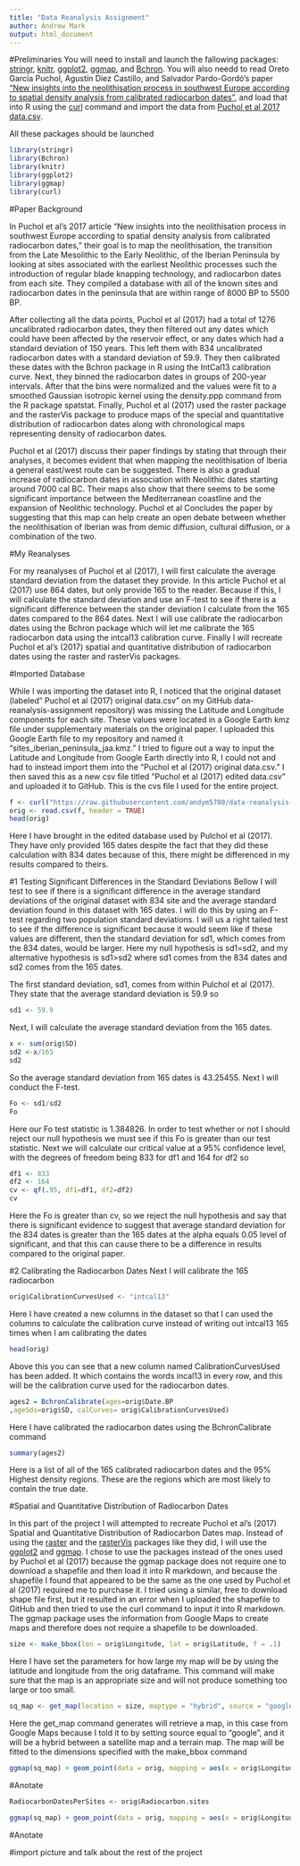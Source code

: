 ```yaml
---
title: "Data Reanalysis Assignment"
author: Andrew Mark
output: html_document
---
```

#Preliminaries
You will need to install and launch the fallowing packages: [stringr](https://cran.r-project.org/web/packages/stringr/stringr.pdf), [knitr](https://cran.r-project.org/web/packages/knitr/knitr.pdf), [ggplot2](https://cran.r-project.org/web/packages/ggplot2/ggplot2.pdf), [ggmap](https://cran.r-project.org/web/packages/ggmap/ggmap.pdf), and [Bchron](https://cran.r-project.org/web/packages/Bchron/Bchron.pdf).  You will also needd to read Oreto García Puchol, Agustín Diez Castillo, and Salvador Pardo-Gordó's paper [“New insights into the neolithisation process in southwest Europe according to spatial density analysis from calibrated radiocarbon dates”](https://link.springer.com/article/10.1007%2Fs12520-017-0498-1#SupplementaryMaterial), and load that into R using the [curl](https://cran.r-project.org/web/packages/curl/curl.pdf) command and import the data from [Puchol et al 2017 data.csv](https://raw.githubusercontent.com/andym5780/data-reanalysis-assignment/master/Puchol%20et%20al%202017%20data.csv).

All these packages should be launched
```r
library(stringr)
library(Bchron)
library(knitr)
library(ggplot2)
library(ggmap)
library(curl)
```

#Paper Background

In Puchol et al’s 2017 article “New insights into the neolithisation process in southwest Europe according to spatial density analysis from calibrated radiocarbon dates,” their goal is to map the neolithisation, the transition from the Late Mesolithic to the Early Neolithic, of the Iberian Peninsula by looking at sites associated with the earliest Neolithic processes such the introduction of regular blade knapping technology, and radiocarbon dates from each site. They compiled a database with all of the known sites and radiocarbon dates in the peninsula that are within range of 8000 BP to 5500 BP.

After collecting all the data points, Puchol et al (2017) had a total of 1276 uncalibrated radiocarbon dates, they then filtered out any dates which could have been affected by the reservoir effect, or any dates which had a standard deviation of 150 years. This left them with 834 uncalibrated radiocarbon dates with a standard deviation of 59.9. They then calibrated these dates with the Bchron package in R using the IntCal13 calibration curve. Next, they binned the radiocarbon dates in groups of 200-year intervals. After that the bins were normalized and the values were fit to a smoothed Gaussian isotropic kernel using the density.ppp command from the R package spatstat. Finally, Puchol et al (2017) used the raster package and the rasterVis package to produce maps of the special and quantitative distribution of radiocarbon dates along with chronological maps representing density of radiocarbon dates.

Puchol et al (2017) discuss their paper findings by stating that through their analyses, it becomes evident that when mapping the neolithisation of Iberia a general east/west route can be suggested. There is also a gradual increase of radiocarbon dates in association with Neolithic dates starting around 7000 cal BC. Their maps also show that there seems to be some significant importance between the Mediterranean coastline and the expansion of Neolithic technology. Puchol et al Concludes the paper by suggesting that this map can help create an open debate between whether the neolithisation of Iberian was from demic diffusion, cultural diffusion, or a combination of the two.

#My Reanalyses


For my reanalyses of Puchol et al (2017), I will first calculate the average standard deviation from the dataset they provide. In this article Puchol et al (2017) use 864 dates, but only provide 165 to the reader. Because if this, I will calculate the standard deviation and use an F-test to see if there is a significant difference between the stander deviation I calculate from the 165 dates compared to the 864 dates. Next I will use calibrate the radiocarbon dates using the Bchron package which will let me calibrate the 165 radiocarbon data using the intcal13 calibration curve. Finally I will recreate Puchol et al’s (2017) spatial and quantitative distribution of radiocarbon dates using the raster and rasterVis packages.

#Imported Database

While I was importing the dataset into R, I noticed that the original dataset (labeled” Puchol et al (2017) original data.csv” on my GitHub data-reanalysis-assignment repository) was missing the Latitude and Longitude components for each site. These values were located in a Google Earth kmz file under supplementary materials on the original paper. I uploaded this Google Earth file to my repository and named it “sites_iberian_peninsula_jaa.kmz.” I tried to figure out a way to input the Latitude and Longitude from Google Earth directly into R, I could not and had to instead import them into the “Puchol et al (2017) original data.csv.” I then saved this as a new csv file titled “Puchol et al (2017) edited data.csv” and uploaded it to GitHub. This is the cvs file I used for the entire project.

```r
f <- curl("https://raw.githubusercontent.com/andym5780/data-reanalysis-assignment/master/Puchol%20et%20al%20(2017)%20edited%20data.csv")
orig <- read.csv(f, header = TRUE)
head(orig)
```

Here I have brought in the edited database used by Pulchol et al (2017). They have only provided 165 dates despite the fact that they did these calculation with 834 dates because of this, there might  be differenced in my results compared to theirs. 

#1 Testing Significant Differences in the Standard Deviations
Bellow I will test to see if there is a significant difference in the average standard deviations of the original dataset with 834 site and the average standard deviation found in this dataset with 165 dates. I will do this by using an F-test regarding two population standard deviations. I will us a right tailed test to see if the difference is significant because it would seem like if these values are different, then the standard deviation for sd1, which comes from the 834 dates, would be larger. Here my null hypothesis is sd1=sd2, and my alternative hypothesis is sd1>sd2 where sd1 comes from the 834 dates and sd2 comes from the 165 dates.

The first standard deviation, sd1, comes from within Pulchol et al (2017). They state that the average standard deviation is 59.9 so

```r
sd1 <- 59.9
```

Next, I will calculate the average standard deviation from the 165 dates.

```r
x <- sum(orig$SD)
sd2 <-x/165
sd2
```

So the average standard deviation from 165 dates is 43.25455. Next I will conduct the F-test.

```r
Fo <- sd1/sd2
Fo
```

Here our Fo test statistic is 1.384826. In order to test whether or not I should reject our null hypothesis we must see if this Fo is greater than our test statistic. Next we will calculate our critical value at a 95% confidence level, with the degrees of freedom being 833 for df1 and 164 for df2 so

```r
df1 <- 833
df2 <- 164
cv <- qf(.95, df1=df1, df2=df2)
cv
```

Here the Fo is greater than cv, so we reject the null hypothesis and say that there is significant evidence to suggest that average standard deviation for the 834 dates is greater than the 165 dates at the alpha equals 0.05 level of significant, and that this can cause there to be a difference in results compared to the original paper.

#2 Calibrating the Radiocarbon Dates
Next I will calibrate the 165 radiocarbon

```r
orig$CalibrationCurvesUsed <- "intcal13"
```

Here I have created a new columns in the dataset so that I can used the columns to calculate the calibration curve instead of writing out intcal13 165 times when I am calibrating the dates

```r
head(orig)
```

Above this you can see that a new column named CalibrationCurvesUsed has been added. It which contains the words incal13 in every row, and this will be the calibration curve used for the radiocarbon dates. 

```r
ages2 = BchronCalibrate(ages=orig$Date.BP
,ageSds=orig$SD, calCurves= orig$CalibrationCurvesUsed)
```
Here I have calibrated the radiocarbon dates using the BchronCalibrate command

```r
summary(ages2)
```

Here is a list of all of the 165 calibrated radiocarbon dates and the 95% Highest density regions. These are the regions which are most likely to contain the true date.

#Spatial and Quantitative Distribution of Radiocarbon Dates 

In this part of the project I will attempted to recreate Puchol et al's (2017) Spatial and Quantitative Distribution of Radiocarbon Dates map. Instead of using the [raster](https://cran.r-project.org/web/packages/raster/vignettes/Raster.pdf) and the [rasterVis](https://cran.r-project.org/web/packages/rasterVis/rasterVis.pdf) packages like they did, I will use the [ggplot2](https://cran.r-project.org/web/packages/ggplot2/ggplot2.pdf) and [ggmap](https://cran.r-project.org/web/packages/ggmap/ggmap.pdf). I chose to use the packages instead of the ones used by Puchol et al (2017) because the ggmap package does not require one to download a shapefile and then load it into R markdown, and because the shapefile I found that appeared to be the same as the one used by Puchol et al (2017) required me to purchase it. I tried using a similar, free to download shape file first, but it resulted in an error when I uploaded the shapefile to GitHub and then tried to use the curl command to input it into R markdown. The ggmap package uses the information from Google Maps to create maps and therefore does not require a shapefile to be downloaded.

```r
size <- make_bbox(lon = orig$Longitude, lat = orig$Latitude, f = .1)
```

Here I have set the parameters for how large my map will be by using the latitude and longitude from the orig dataframe. This command will make sure that the map is an appropriate size and will not produce something too large or too small. 

```r
sq_map <- get_map(location = size, maptype = "hybrid", source = "google")
```

Here the get_map command generates will retrieve a map, in this case from Google Maps because I told it to by setting source equal to “google”, and it will be a hybrid between a satellite map and a terrain map. The map will be fitted to the dimensions specified with the make_bbox command

```r
ggmap(sq_map) + geom_point(data = orig, mapping = aes(x = orig$Longitude, y = orig$Latitude))
```
#Anotate
```r
RadiocarbonDatesPerSites <- orig$Radiocarbon.sites

ggmap(sq_map) + geom_point(data = orig, mapping = aes(x = orig$Longitude, y = orig$Latitude, color = RadiocarbonDatesPerSites))
```
#Anotate

#import picture and talk about the rest of the project



